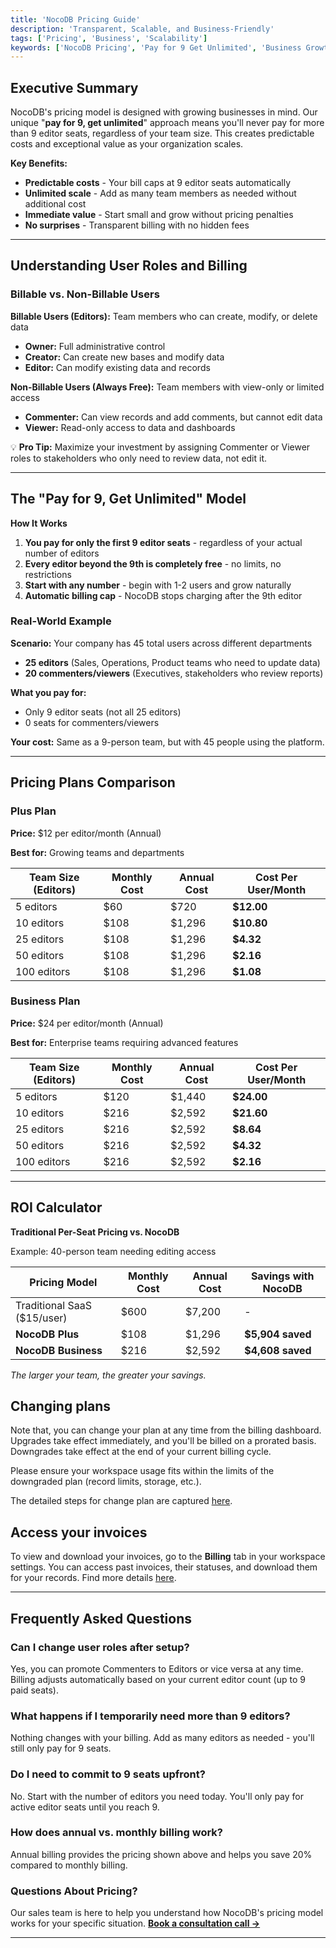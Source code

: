 ```yaml
---
title: 'NocoDB Pricing Guide'
description: 'Transparent, Scalable, and Business-Friendly'
tags: ['Pricing', 'Business', 'Scalability']
keywords: ['NocoDB Pricing', 'Pay for 9 Get Unlimited', 'Business Growth', 'Scalable Pricing']
---
```


## Executive Summary

NocoDB's pricing model is designed with growing businesses in mind. Our unique "**pay for 9, get unlimited**" approach means you'll never pay for more than 9 editor seats, regardless of your team size. This creates predictable costs and exceptional value as your organization scales.

**Key Benefits:**
- **Predictable costs** - Your bill caps at 9 editor seats automatically
- **Unlimited scale** - Add as many team members as needed without additional cost
- **Immediate value** - Start small and grow without pricing penalties
- **No surprises** - Transparent billing with no hidden fees

---

## Understanding User Roles and Billing

### Billable vs. Non-Billable Users

**Billable Users (Editors):** Team members who can create, modify, or delete data
- **Owner:** Full administrative control
- **Creator:** Can create new bases and modify data
- **Editor:** Can modify existing data and records

**Non-Billable Users (Always Free):** Team members with view-only or limited access
- **Commenter:** Can view records and add comments, but cannot edit data
- **Viewer:** Read-only access to data and dashboards

💡 **Pro Tip:** Maximize your investment by assigning Commenter or Viewer roles to stakeholders who only need to review data, not edit it.

---

## The "Pay for 9, Get Unlimited" Model

**How It Works**

1. **You pay for only the first 9 editor seats** - regardless of your actual number of editors
2. **Every editor beyond the 9th is completely free** - no limits, no restrictions
3. **Start with any number** - begin with 1-2 users and grow naturally
4. **Automatic billing cap** - NocoDB stops charging after the 9th editor

### Real-World Example

**Scenario:** Your company has 45 total users across different departments

- **25 editors** (Sales, Operations, Product teams who need to update data)
- **20 commenters/viewers** (Executives, stakeholders who review reports)

**What you pay for:**
- Only 9 editor seats (not all 25 editors)
- 0 seats for commenters/viewers

**Your cost:** Same as a 9-person team, but with 45 people using the platform.

---

## Pricing Plans Comparison

### Plus Plan

**Price:** $12 per editor/month (Annual)

**Best for:** Growing teams and departments

| Team Size (Editors) | Monthly Cost | Annual Cost | Cost Per User/Month |
|---------------------|--------------|-------------|---------------------|
| 5 editors           | $60          | $720        | **$12.00**          |
| 10 editors          | $108         | $1,296      | **$10.80**          |
| 25 editors          | $108         | $1,296      | **$4.32**           |
| 50 editors          | $108         | $1,296      | **$2.16**           |
| 100 editors         | $108         | $1,296      | **$1.08**           |

### Business Plan

**Price:** $24 per editor/month (Annual)

**Best for:** Enterprise teams requiring advanced features

| Team Size (Editors) | Monthly Cost | Annual Cost | Cost Per User/Month |
|---------------------|--------------|-------------|---------------------|
| 5 editors           | $120         | $1,440      | **$24.00**          |
| 10 editors          | $216         | $2,592      | **$21.60**          |
| 25 editors          | $216         | $2,592      | **$8.64**           |
| 50 editors          | $216         | $2,592      | **$4.32**           |
| 100 editors         | $216         | $2,592      | **$2.16**           |

---

## ROI Calculator

**Traditional Per-Seat Pricing vs. NocoDB**

Example: 40-person team needing editing access

| Pricing Model               | Monthly Cost | Annual Cost | Savings with NocoDB |
|-----------------------------|--------------|-------------|---------------------|
| Traditional SaaS ($15/user) | $600         | $7,200      | -                   |
| **NocoDB Plus**             | $108         | $1,296      | **$5,904 saved**    |
| **NocoDB Business**         | $216         | $2,592      | **$4,608 saved**    |

*The larger your team, the greater your savings.*

## Changing plans
Note that, you can change your plan at any time from the billing dashboard. Upgrades take effect immediately, and you'll be billed on a prorated basis. Downgrades take effect at the end of your current billing cycle.

<Callout type="warning">Please ensure your workspace usage fits within the limits of the downgraded plan (record limits, storage, etc.).</Callout>

The detailed steps for change plan are captured [here](/docs/product-docs/workspaces/billing#change-your-plan).

## Access your invoices

To view and download your invoices, go to the **Billing** tab in your workspace settings. You can access past invoices, their statuses, and download them for your records. Find more details [here](/docs/product-docs/workspaces/billing#download-invoices).



---

## Frequently Asked Questions

### Can I change user roles after setup?
Yes, you can promote Commenters to Editors or vice versa at any time. Billing adjusts automatically based on your current editor count (up to 9 paid seats).

### What happens if I temporarily need more than 9 editors?
Nothing changes with your billing. Add as many editors as needed - you'll still only pay for 9 seats.

### Do I need to commit to 9 seats upfront?
No. Start with the number of editors you need today. You'll only pay for active editor seats until you reach 9.

### How does annual vs. monthly billing work?
Annual billing provides the pricing shown above and helps you save 20% compared to monthly billing.


### Questions About Pricing?

Our sales team is here to help you understand how NocoDB's pricing model works for your specific situation. **[Book a consultation call →](https://cal.com/nocodb/)**

---

